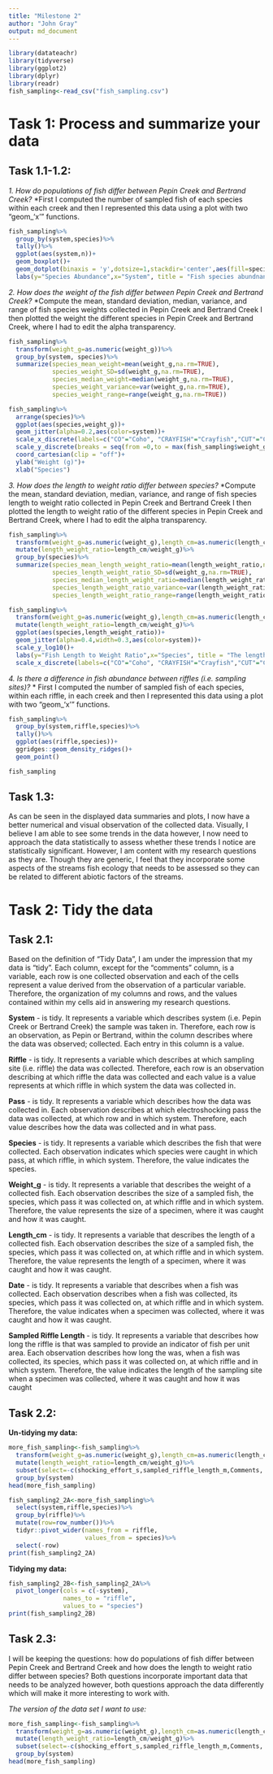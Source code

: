 ```yaml
---
title: "Milestone 2"
author: "John Gray"
output: md_document
---
```

```r
library(datateachr)
library(tidyverse)
library(ggplot2)
library(dplyr)
library(readr)
fish_sampling<-read_csv("fish_sampling.csv")
```

# Task 1: Process and summarize your data 

## Task 1.1-1.2:
  *1. How do populations of fish differ between Pepin Creek and Bertrand Creek?*
    *First I computed the number of sampled fish of each species within each creek and then I represented this data using a plot with two "geom_'x'" functions. 
```r
fish_sampling%>%
  group_by(system,species)%>%
  tally()%>%
  ggplot(aes(system,n))+
  geom_boxplot()+
  geom_dotplot(binaxis = 'y',dotsize=1,stackdir='center',aes(fill=species))+
  labs(y="Species Abundance",x="System", title = "Fish species abundnance within Bertrand and Pepin Creek")
```
  *2. How does the weight of the fish differ between Pepin Creek and Bertrand Creek?*
    *Compute the mean, standard deviation, median, variance, and range of fish species weights collected in Pepin Creek and Bertrand Creek I then plotted the weight the different species in Pepin Creek and Bertrand Creek, where I had to edit the alpha transparency. 

```r
fish_sampling%>%
  transform(weight_g=as.numeric(weight_g))%>%
  group_by(system, species)%>%
  summarize(species_mean_weight=mean(weight_g,na.rm=TRUE),
            species_weight_SD=sd(weight_g,na.rm=TRUE),
            species_median_weight=median(weight_g,na.rm=TRUE),
            species_weight_variance=var(weight_g,na.rm=TRUE),
            species_weight_range=range(weight_g,na.rm=TRUE))

fish_sampling%>%
  arrange(species)%>%
  ggplot(aes(species,weight_g))+
  geom_jitter(alpha=0.2,aes(color=system))+
  scale_x_discrete(labels=c("CO"="Coho", "CRAYFISH"="Crayfish","CUT"="Cutthroat","RBT"="Steelhead", "LAMP"= "Lamprey","STK"="Stickleback","DAC"="Dace"))+
  scale_y_discrete(breaks = seq(from =0,to = max(fish_sampling$weight_g),by=0.5),expand=c(0,0))+
  coord_cartesian(clip = "off")+
  ylab("Weight (g)")+
  xlab("Species")
```

  *3. How does the length to weight ratio differ between species?*
    *Compute the mean, standard deviation, median, variance, and range of fish species length to weight ratio collected in Pepin Creek and Bertrand Creek I then plotted the length to weight ratio of the different species in Pepin Creek and Bertrand Creek, where I had to edit the alpha transparency. 
```r
fish_sampling%>%
  transform(weight_g=as.numeric(weight_g),length_cm=as.numeric(length_cm))%>%
  mutate(length_weight_ratio=length_cm/weight_g)%>%
  group_by(species)%>%
  summarize(species_mean_length_weight_ratio=mean(length_weight_ratio,na.rm=TRUE),
            species_length_weight_ratio_SD=sd(weight_g,na.rm=TRUE),
            species_median_length_weight_ratio=median(length_weight_ratio,na.rm=TRUE),
            species_length_weight_ratio_variance=var(length_weight_ratio,na.rm=TRUE),
            species_length_weight_ratio_range=range(length_weight_ratio,na.rm=TRUE))

fish_sampling%>%
  transform(weight_g=as.numeric(weight_g),length_cm=as.numeric(length_cm))%>%
  mutate(length_weight_ratio=length_cm/weight_g)%>%
  ggplot(aes(species,length_weight_ratio))+
  geom_jitter(alpha=0.4,width=0.3,aes(color=system))+
  scale_y_log10()+
  labs(y="Fish Length to Weight Ratio",x="Species", title = "The length to weight ratio of fish species within Bertrand and Pepin Creek")+
  scale_x_discrete(labels=c("CO"="Coho", "CRAYFISH"="Crayfish","CUT"="Cutthroat","RBT"="Steelhead", "LAMP"= "Lamprey","STK"="Stickleback","DAC"="Dace","TROUT"="Trout sp."))
```

  *4. Is there a difference in fish abundance between riffles (i.e. sampling sites)?*
    * First I computed the number of sampled fish of each species, within each riffle, in each creek and then I represented this data using a plot with two "geom_'x'" functions.
    
```r
fish_sampling%>%
  group_by(system,riffle,species)%>%
  tally()%>%
  ggplot(aes(riffle,species))+
  ggridges::geom_density_ridges()+
  geom_point()

fish_sampling
```
## Task 1.3:
 As can be seen in the displayed data summaries and plots, I now have a better numerical and visual observation of the collected data. Visually, I believe I am able to see some trends in the data however, I now need to approach the data statistically to assess whether these trends I notice are statistically significant. However, I am content with my research questions as they are. Though they are generic, I feel that they incorporate some aspects of the streams fish ecology that needs to be assessed so they can be related to different abiotic factors of the streams. 
 
# Task 2: Tidy the data

## Task 2.1:
 Based on the definition of "Tidy Data", I am under the impression that my data is "tidy". Each column, except for the "comments" column, is a variable, each row is one collected observation and each of the cells represent a value derived from the observation of a particular variable. Therefore, the organization of my columns and rows, and the values contained within my cells aid in answering my research questions.

**System** - is tidy. It represents a variable which describes system (i.e. Pepin Creek or Bertrand Creek) the sample was taken in.  Therefore, each row is an observation, as Pepin or Bertrand, within the column describes where the data was observed; collected. Each entry in this column is a value. 

**Riffle** - is tidy. It represents a variable which describes at which sampling site (i.e. riffle) the data was collected. Therefore, each row is an observation describing at which riffle the data was collected and each value is a value represents at which riffle in which system the data was collected in. 

**Pass** - is tidy. It represents a variable which describes how the data was collected in. Each observation describes at which electroshocking pass the data was collected, at which row and in which system. Therefore, each value describes how the data was collected and in what pass. 

**Species** - is tidy. It represents a variable which describes the fish that were collected. Each observation indicates which species were caught in which pass, at which riffle, in which system. Therefore, the value indicates the species. 

**Weight_g** - is tidy. It represents a variable that describes the weight of a collected fish. Each observation describes the size of a sampled fish, the species, which pass it was collected on, at which riffle and in which system. Therefore, the value represents the size of a specimen, where it was caught and how it was caught. 

**Length_cm** - is tidy. It represents a variable that describes the length of a collected fish. Each observation describes the size of a sampled fish, the species, which pass it was collected on, at which riffle and in which system. Therefore, the value represents the length of a specimen, where it was caught and how it was caught. 

**Date** - is tidy. It represents a variable that describes when a fish was collected. Each observation describes when a fish was collected, its species, which pass it was collected on, at which riffle and in which system. Therefore, the value indicates when a specimen was collected, where it was caught and how it was caught. 

**Sampled Riffle Length** - is tidy. It represents a variable that describes how long the riffle is that was sampled to provide an indicator of fish per unit area. Each observation describes how long the was, when a fish was collected, its species, which pass it was collected on, at which riffle and in which system. Therefore, the value indicates the length of the sampling site when a specimen was collected, where it was caught and how it was caught

## Task 2.2:
**Un-tidying my data:**
```r
more_fish_sampling<-fish_sampling%>%
  transform(weight_g=as.numeric(weight_g),length_cm=as.numeric(length_cm))%>%
  mutate(length_weight_ratio=length_cm/weight_g)%>%
  subset(select=-c(shocking_effort_s,sampled_riffle_length_m,Comments,...11))%>%
  group_by(system)
head(more_fish_sampling)
```
```r
fish_sampling2_2A<-more_fish_sampling%>%
  select(system,riffle,species)%>%
  group_by(riffle)%>%
  mutate(row=row_number())%>%
  tidyr::pivot_wider(names_from = riffle,
                     values_from = species)%>%
  select(-row)
print(fish_sampling2_2A)
```
**Tidying my data:**
```r
fish_sampling2_2B<-fish_sampling2_2A%>%
  pivot_longer(cols = c(-system),
               names_to = "riffle",
               values_to = "species")
print(fish_sampling2_2B)
```
## Task 2.3:
I will be keeping the questions: how do populations of fish differ between Pepin Creek and Bertrand Creek and how does the length to weight ratio differ between species? Both questions incorporate important data that needs to be analyzed however, both questions approach the data differently which will make it more interesting to work with. 

 *The version of the data set I want to use:*
```r
more_fish_sampling<-fish_sampling%>%
  transform(weight_g=as.numeric(weight_g),length_cm=as.numeric(length_cm))%>%
  mutate(length_weight_ratio=length_cm/weight_g)%>%
  subset(select=-c(shocking_effort_s,sampled_riffle_length_m,Comments,...11))%>%
  group_by(system)
head(more_fish_sampling)
```




